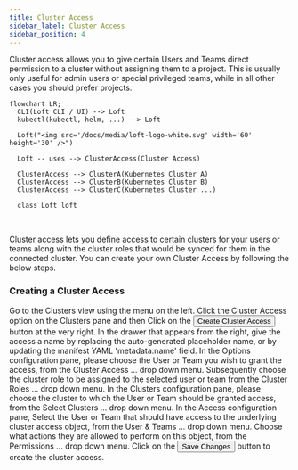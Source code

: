 ```yaml
---
title: Cluster Access
sidebar_label: Cluster Access
sidebar_position: 4
---
```



Cluster access allows you to give certain Users and Teams direct permission to a cluster without assigning them to a project. This is usually only useful for admin users or special privileged teams, while in all other cases you should prefer projects.

```mermaid
flowchart LR;
  CLI(Loft CLI / UI) --> Loft
  kubectl(kubectl, helm, ...) --> Loft

  Loft("<img src='/docs/media/loft-logo-white.svg' width='60' height='30' />")

  Loft -- uses --> ClusterAccess(Cluster Access)

  ClusterAccess --> ClusterA(Kubernetes Cluster A)
  ClusterAccess --> ClusterB(Kubernetes Cluster B)
  ClusterAccess --> ClusterC(Kubernetes Cluster ...)

  class Loft loft
```
<br/>

Cluster access lets you define access to certain clusters for your users or teams along with the cluster roles that would be synced for them in the connected cluster. You can create your own Cluster Access by following the below steps.

### Creating a Cluster Access

<Flow id="create-clusteraccess-ui">
  <Step>
    Go to the <NavStep>Clusters</NavStep> view using the menu on the left.
  </Step>
  <Step>
    Click the <NavStep>Cluster Access</NavStep> option on the Clusters pane and then Click on the <Button>Create Cluster Access</Button> button at the very right.
  </Step>
  <Step>
    In the drawer that appears from the right, give the access a name by replacing the auto-generated placeholder name, or by updating the manifest YAML 'metadata.name' field.
  </Step>
  <Step>
    In the <Label>Options</Label> configuration pane, please choose the User or Team you wish to grant the access, from the <Label>Cluster Access ...</Label> drop down menu. Subsequently choose the cluster role to be assigned to the selected user or team from the <Label>Cluster Roles ...</Label> drop down menu.
  </Step>
  <Step>
    In the <Label>Clusters</Label> configuration pane, please choose the cluster to which the User or Team should be granted access, from the <Label>Select Clusters ...</Label> drop down menu.
  </Step>
  <Step>
    In the <Label>Access</Label> configuration pane, Select the User or Team that should have access to the underlying cluster access object, from the <Label>User & Teams ...</Label> drop down menu. Choose what actions they are allowed to perform on this object, from the <Label>Permissions ...</Label> drop down menu.
  </Step>
  <Step>
    Click on the <Button>Save Changes</Button>  button to create the cluster access.
  </Step>
</Flow>
